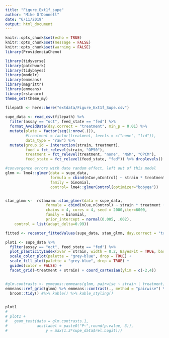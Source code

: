 ```yaml
---
title: "Figure_Ext1f_supe"
author: "Mike O'Donnell"
date: "6/11/2019"
output: html_document
---
```


```r
knitr::opts_chunk$set(echo = TRUE)
knitr::opts_chunk$set(message = FALSE)
knitr::opts_chunk$set(warning = FALSE)
library(ProvidenciaChemo)
```


```r
library(tidyverse)
library(patchwork)
library(tidybayes)
library(modelr)
library(emmeans)
library(magrittr)
library(emmeans)
library(rstanarm)
theme_set(theme_my)

filepath <- here::here("extdata/Figure_Ext1f_Supe.csv")
  
supe_data <- read_csv(filepath) %>%
  filter(assay == "oct", feed_state == "fed") %>%
  format_AvoidData(day.correct = "treatment", min_p = 0.01) %>%
  mutate(plate = factor(seq(1:nrow(.))),
         #treatment = factor(treatment, levels = c("none", "lid")),
         data_type = "raw") %>% 
  mutate(group.id = interaction(strain, treatment),
         food = fct_relevel(strain, "OP50"),
         treatment = fct_relevel(treatment, "none", "NGM", "OPCM"),
         feed_state = fct_relevel(feed_state, "fed")) %>% droplevels()

#convergence errors with date random effect, left out of this model
glmm <- lme4::glmer(data = supe_data, 
                    formula = cbind(nCue,nControl) ~ strain * treatment + (1|plate) + (1|date),
                    family = binomial,
                    control= lme4::glmerControl(optimizer="bobyqa"))


stan_glmm <-  rstanarm::stan_glmer(data = supe_data,
                  formula = cbind(nCue,nControl) ~ strain * treatment + (1|plate) + (1|date),
                  chains = 4, cores = 4, seed = 2000,iter=6000,
                  family = binomial,
                  prior_intercept = normal(0.005, .002),
    control = list(adapt_delta=0.99))

fitted <- recenter_fittedValues(supe_data, stan_glmm, day.correct = "treatment", BayesFit = "fitted_draws")

plot1 <- supe_data %>%
  filter(assay == "oct", feed_state == "fed") %>%
  plot_plasticityIndex(xvar = strain, width = 0.2, BayesFit = TRUE, bar = TRUE, alpha = 0.75) +
  scale_color_plot(palette = "grey-blue", drop = TRUE) + 
  scale_fill_plot(palette = "grey-blue", drop = TRUE) +
  guides(color = FALSE) + 
  facet_grid(~treatment + strain) + coord_cartesian(ylim = c(-2,4))


#glm.contrasts <- emmeans::emmeans(glmm, pairwise ~ strain | treatment)
emmeans::ref_grid(glmm) %>% emmeans::contrast(., method = "pairwise") %>%
  broom::tidy() #%>% kable() %>% kable_styling()
 

plot1
# 
# plot1 + 
#   geom_text(data = glm.contrasts.1, 
#             aes(label = paste0("P~",round(p.value, 3)), 
#                 y = max(1.3*supe_data$rel.Logit)))

```

